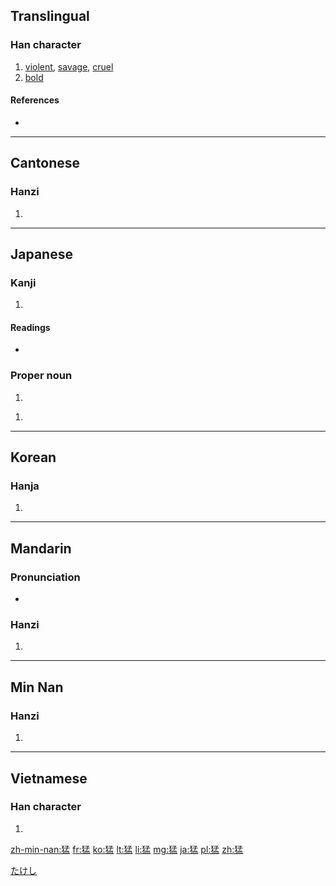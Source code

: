 ==Translingual==

===Han character===
{{Han char|rn=94|rad=犬|as=08|sn=11|four=4721<sub>7</sub>|canj=大竹弓木廿 (KHNDT)}}

# [[violent]], [[savage]], [[cruel]]
# [[bold]]

====References====
* {{Han ref|kx=0713.260|dkj=20498|dj=1125.190|hdz=21354.220|uh=731B|ud=29467|bh=B272|bd=45682}}

----

==Cantonese==

===Hanzi===
{{yue-hanzi|jyut=[[maang5]]|y=maang5}}

# {{defn|lang=yue|sort=犬08}}

----

==Japanese==

===Kanji===
{{ja-kanji|grade=c|rs=犬08}}

# {{defn|lang=ja|sort=犬08}}

====Readings====
* {{ja-readings|on=[[もう]] (mō), [[ぼう]] (bō)|kun=[[たけし]] (takeshi)|nanori=}}

===Proper noun===
{{ja-pos|k|proper|hira=たけし|rom=Takeshi}}

# {{given name|male|lang=ja}}

{{ja-pos|k|proper|hira=たける|rom=Takeru}}

# {{given name|male|lang=ja}}


[[Category:Japanese male given names|たけし]]

----

==Korean==

===Hanja===
{{ko-hanja|hangeul=맹|eumhun=|rv=maeng|mr=maeng|y=mayng}}

# {{defn|lang=ko|sort=犬08}}

----

==Mandarin==

===Pronunciation===
* {{audio|Zh-meng.ogg|Audio}}

===Hanzi===
{{cmn-hanzi|pin=[[měng]] ([[meng3]])|wg=meng<sup>3</sup>}}

# {{defn|lang=cmn|sort=犬08}}

----

==Min Nan==

===Hanzi===
{{nan-hanzi|poj=[[mé]], [[béng]]}}

# {{defn|lang=nan|sort=犬08}}

----

==Vietnamese==

===Han character===
{{vi-hantu|[[mãnh]], [[mạnh]]|rs=犬08}}

# {{defn|lang=vi|sort=犬08}}

[[zh-min-nan:猛]]
[[fr:猛]]
[[ko:猛]]
[[lt:猛]]
[[li:猛]]
[[mg:猛]]
[[ja:猛]]
[[pl:猛]]
[[zh:猛]]